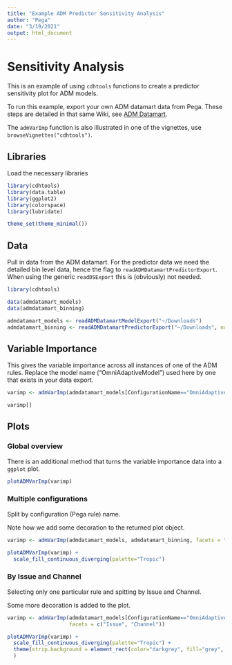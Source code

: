 ```yaml
---
title: "Example ADM Predictor Sensitivity Analysis"
author: "Pega"
date: "3/19/2021"
output: html_document
---
```


# Sensitivity Analysis

This is an example of using `cdhtools` functions to create a predictor
sensitivity plot for ADM models.

To run this example, export your own ADM datamart data
from Pega. These steps are detailed in that same Wiki, see [ADM Datamart](https://github.com/pegasystems/cdh-datascientist-tools/wiki/CDH-Model-analysis-from-ADM-Datamart).

The `admVarImp` function is also illustrated in one of the vignettes, use
`browseVignettes("cdhtools")`.

## Libraries

Load the necessary libraries

```r
library(cdhtools)
library(data.table)
library(ggplot2)
library(colorspace)
library(lubridate)

theme_set(theme_minimal())
```

## Data

Pull in data from the ADM datamart. For the predictor data we need the detailed
bin level data, hence the flag to `readADMDatamartPredictorExport`. When using
the generic `readDSExport` this is (obviously) not needed.

```r
library(cdhtools)

data(admdatamart_models)
data(admdatamart_binning)
```

```r
admdatamart_models <- readADMDatamartModelExport("~/Downloads")
admdatamart_binning <- readADMDatamartPredictorExport("~/Downloads", noBinning = F)
```

## Variable Importance

This gives the variable importance across all instances of one of the ADM rules. Replace the
model name ("OmniAdaptiveModel") used here by one that exists in your data
export.

```r
varimp <- admVarImp(admdatamart_models[ConfigurationName=="OmniAdaptiveModel"], admdatamart_binning)

varimp[]
```


## Plots

### Global overview

There is an additional method that turns the variable importance data into
a `ggplot` plot.

```r
plotADMVarImp(varimp)
```

### Multiple configurations

Split by configuration (Pega rule) name.

Note how we add some decoration to the returned plot object.

```r
varimp <- admVarImp(admdatamart_models, admdatamart_binning, facets = "ConfigurationName")

plotADMVarImp(varimp) +
  scale_fill_continuous_diverging(palette="Tropic")
```

### By Issue and Channel

Selecting only one particular rule and spitting by Issue and Channel.

Some more decoration is added to the plot.

```r
varimp <- admVarImp(admdatamart_models[ConfigurationName=="OmniAdaptiveModel"], admdatamart_binning, 
                    facets = c("Issue", "Channel"))

plotADMVarImp(varimp) +
  scale_fill_continuous_diverging(palette="Tropic") +
  theme(strip.background = element_rect(color="darkgrey", fill="grey", size=1.5, linetype="solid")
  )
```


